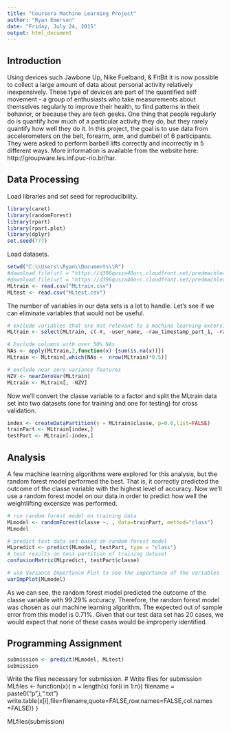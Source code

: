 ```yaml
---
title: "Coursera Machine Learning Project"
author: "Ryan Emerson"
date: "Friday, July 24, 2015"
output: html_document
---
```


## Introduction
Using devices such Jawbone Up, Nike Fuelband, & FitBit  it is now possible to collect a large amount of data about personal activity relatively inexpensively. These type of devices are part of the quantified self movement - a group of enthusiasts who take measurements about themselves regularly to improve their health, to find patterns in their behavior, or because they are tech geeks. One thing that people regularly do is quantify how much of a particular activity they do, but they rarely quantify how well they do it. In this project, the goal is to use data from accelerometers on the belt, forearm, arm, and dumbell of 6 participants. They were asked to perform barbell lifts correctly and incorrectly in 5 different ways. More information is available from the website here: http://groupware.les.inf.puc-rio.br/har.

## Data Processing
Load libraries and set seed for reproducibility.
```r
library(caret)
library(randomForest)
library(rpart)
library(rpart.plot)
library(dplyr)
set.seed(777)
```

Load datasets.
```r
setwd("C:\\Users\\Ryan\\Documents\\R")
#download.file(url = "https://d396qusza40orc.cloudfront.net/predmachlearn/pml-training.csv", destfile = "MLtrain.csv")
#download.file(url = "https://d396qusza40orc.cloudfront.net/predmachlearn/pml-testing.csv", destfile = "MLtest.csv")
MLtrain <- read.csv("MLtrain.csv")
MLtest <- read.csv("MLtest.csv")
```

The number of variables in our data sets is a lot to handle. Let's see if we can eliminate variables that would not be useful.
```r
# exclude variables that are not relevant to a machine learning excersize
MLtrain <- select(MLtrain, c(-X, -user_name, -raw_timestamp_part_1, -raw_timestamp_part_2, -cvtd_timestamp, -new_window, -num_window))

# Exclude columns with over 50% NAs
NAs <- apply(MLtrain,2,function(x) {sum(is.na(x))})
MLtrain <- MLtrain[,which(NAs <  nrow(MLtrain)*0.5)]   

# exclude near zero variance features
NZV <- nearZeroVar(MLtrain)
MLtrain <- MLtrain[, -NZV]
```

Now we'll convert the classe variable to a factor and split the MLtrain data set into two datasets (one for training and one for testing) for cross validation.
```r
index <- createDataPartition(y = MLtrain$classe, p=0.6,list=FALSE)
trainPart <- MLtrain[index,]
testPart <- MLtrain[-index,]
```

## Analysis
A few machine learning algorithms were explored for this analysis, but the random forest model performed the best. That is, it correctly predicted the outcome of the classe variable with the highest level of accuracy. Now we'll use a random forest model on our data in order to predict how well the weightlifting excersize was performed.
```r
# run random forest model on training data
MLmodel <- randomForest(classe ~. , data=trainPart, method="class")
MLmodel

# predict test data set based on random forest model
MLpredict <- predict(MLmodel, testPart, type = "class")
# test results on test partition of training dataset
confusionMatrix(MLpredict, testPart$classe)

# use Variance Importance Plot to see the importance of the variables
varImpPlot(MLmodel)
```
As we can see, the random forest model predicted the outcome of the classe variable with 99.29% accuracy. Therefore, the random forest model was chosen as our machine learning algorithm. The expected out of sample error from this model is 0.71%. Given that our test data set has 20 cases, we would expect that none of these cases would be improperly identified.

## Programming Assignment
```r
submission <- predict(MLmodel, MLtest)
submission
```

Write the files necessary for submission.
# Write files for submission
MLfiles <- function(x){
           n = length(x)
           for(i in 1:n){
           filename = paste0("p",i,".txt")
           write.table(x[i],file=filename,quote=FALSE,row.names=FALSE,col.names                =FALSE)}
}

MLfiles(submission)